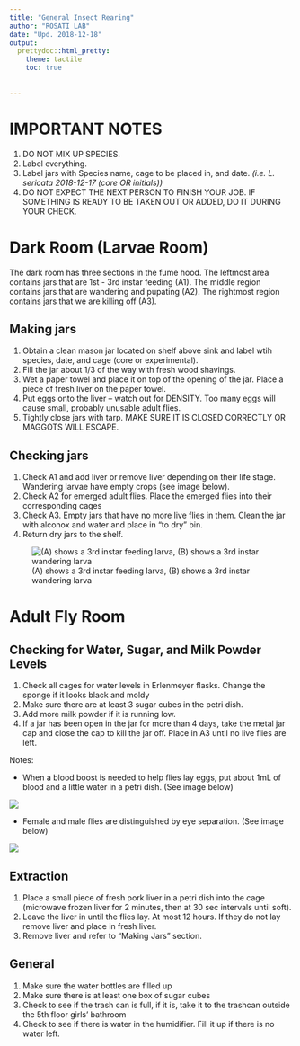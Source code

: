 ```yaml
---
title: "General Insect Rearing"
author: "ROSATI LAB"
date: "Upd. 2018-12-18"
output:
  prettydoc::html_pretty:
    theme: tactile
    toc: true
  
  
---
```


# IMPORTANT NOTES

1. DO NOT MIX UP SPECIES.
2. Label everything.
3. Label jars with Species name, cage to be placed in, and date. *(i.e. L. sericata 2018-12-17 (core OR initials))*
4. DO NOT EXPECT THE NEXT PERSON TO FINISH YOUR JOB. IF SOMETHING IS READY TO BE TAKEN OUT OR ADDED, DO IT DURING YOUR CHECK.

# Dark Room (Larvae Room)

The dark room has three sections in the fume hood. The leftmost area contains jars that are 1st - 3rd instar feeding (A1). The middle region contains jars that are wandering and pupating (A2). The rightmost region contains jars that we are killing off (A3).

## Making jars
1. Obtain a clean mason jar located on shelf above sink and label wtih species, date, and cage (core or experimental).
2. Fill the jar about 1/3 of the way with fresh wood shavings. 
3. Wet a paper towel and place it on top of the opening of the jar. Place a piece of fresh liver on the paper towel.
4. Put eggs onto the liver -- watch out for DENSITY. Too many eggs will cause small, probably unusable adult flies. 
5. Tightly close jars with tarp. MAKE SURE IT IS CLOSED CORRECTLY OR MAGGOTS WILL ESCAPE. 

## Checking jars
1. Check A1 and add liver or remove liver depending on their life stage. Wandering larvae have empty crops (see image below). 
2. Check A2 for emerged adult flies. Place the emerged flies into their corresponding cages
3. Check A3. Empty jars that have no more live flies in them. Clean the jar with alconox and water and place in "to dry" bin. 
4. Return dry jars to the shelf.

![(A) shows a 3rd instar feeding larva, (B) shows a 3rd instar wandering larva](https://user-images.githubusercontent.com/26017826/50126292-4b86e080-023a-11e9-9683-fa614a69559c.png)

# Adult Fly Room

## Checking for Water, Sugar, and Milk Powder Levels
  
1. Check all cages for water levels in Erlenmeyer flasks. Change the sponge if it looks black and moldy
2. Make sure there are at least 3 sugar cubes in the petri dish.
3. Add more milk powder if it is running low.
4. If a jar has been open in the jar for more than 4 days, take the metal jar cap and close the cap to kill the jar off. Place in A3 until no live flies are left.

Notes:
  
  - When a blood boost is needed to help flies lay eggs, put about 1mL of blood and a little water in a petri dish. (See image below)
  
![](https://user-images.githubusercontent.com/26017826/54444432-0f6bfa80-4719-11e9-9a2f-add3080fe261.JPG)

  - Female and male flies are distinguished by eye separation. (See image below)

![](https://user-images.githubusercontent.com/26017826/50249572-65e0cb80-03ac-11e9-89da-29173014728d.png)

## Extraction

1. Place a small piece of fresh pork liver in a petri dish into the cage (microwave frozen liver for 2 minutes, then at 30 sec intervals until soft).
2. Leave the liver in until the flies lay. At most 12 hours. If they do not lay remove liver and place in fresh liver. 
3. Remove liver and refer to "Making Jars" section.

## General

1. Make sure the water bottles are filled up
2. Make sure there is at least one box of sugar cubes
3. Check to see if the trash can is full, if it is, take it to the trashcan outside the 5th floor girls' bathroom
4. Check to see if there is water in the humidifier. Fill it up if there is no water left.
